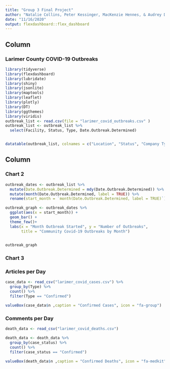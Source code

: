 ```yaml
---
title: "Group 3 Final Project"
author: "Natalie Collins, Peter Kessinger, MacKenzie Hennes, & Audrey Dickinson"
date: "11/16/2020"
output: flexdashboard::flex_dashboard
---
```

 Column {data-width=600}
-------------------------------------
  
### Larimer County COVID-19 Outbreaks 
  
```r
library(tidyverse)
library(flexdashboard)
library(lubridate)
library(shiny)
library(jsonlite)
library(maptools)
library(leaflet)
library(plotly)
library(DT)
library(ggthemes)
library(viridis)
outbreak_list <- read.csv(file = "larimer_covid_outbreaks.csv" )
outbreak_list <- outbreak_list %>%
  select(Facility, Status, Type, Date.Outbreak.Determined)


datatable(outbreak_list, colnames = c("Location", "Status", "Company Type", "Start Outbreak Date"), extensions = "Scroller", style="bootstrap", class="compact", width="100%", options=list(deferRender=TRUE, scrollY=300, scroller=TRUE))
```

Column {data-width=400}
-------------------------------------
  
### Chart 2
```r
outbreak_dates <- outbreak_list %>% 
  mutate(Date.Outbreak.Determined = mdy(Date.Outbreak.Determined)) %>%  
  mutate(month(Date.Outbreak.Determined, label = TRUE)) %>% 
  rename(start_month = `month(Date.Outbreak.Determined, label = TRUE)`)

outbreak_graph <- outbreak_dates %>% 
  ggplot(aes(x = start_month)) +
  geom_bar() +
  theme_few()+
  labs(x = "Month Outbreak Started", y = "Number of Outbreaks", 
       title = "Community Covid-19 Outbreaks by Month")
  

outbreak_graph
```

### Chart 3




### Articles per Day

```r
case_data <- read_csv("larimer_covid_cases.csv") %>% 
  group_by(Type) %>% 
  count() %>% 
  filter(Type == "Confirmed")

valueBox(case_data$n ,caption = "Confirmed Cases", icon = "fa-group")

```

### Comments per Day

```r
death_data <- read_csv("larimer_covid_deaths.csv")

death_data <- death_data %>% 
  group_by(case_status) %>% 
  count() %>% 
  filter(case_status == "Confirmed")

valueBox(death_data$n ,caption = "Confirmed Deaths", icon = "fa-medkit")
```